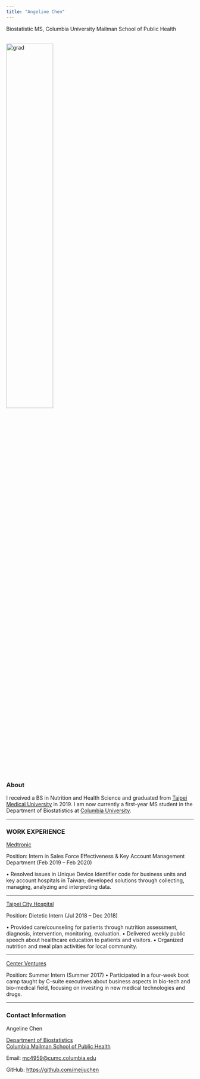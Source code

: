 ```yaml
---
title: "Angeline Chen"
---
```


Biostatistic MS, Columbia University Mailman School of Public Health

<br><img src="image/grad.jpg" alt="grad" style="width:50%; border:0px solid"><br>


### About 

I received a BS in Nutrition and Health Science and graduated from [Taipei Medical University](http://eng.tmu.edu.tw/) in 2019. I am now currently a first-year MS student in the Department of Biostatistics at [Columbia University](https://www.columbia.edu/).

-----

### WORK EXPERIENCE
	      										 
[Medtronic](https://www.medtronic.com/us-en/index.html)

Position: Intern in Sales Force Effectiveness & Key Account Management Department
(Feb 2019 – Feb 2020)

•	Resolved issues in Unique Device Identifier code for business units and key account hospitals in Taiwan; developed solutions through collecting, managing, analyzing and interpreting data.

---

[Taipei City Hospital](https://english.tch.gov.taipei/)

Position: Dietetic Intern
(Jul 2018 – Dec 2018)

•	Provided care/counseling for patients through nutrition assessment, diagnosis, intervention, monitoring, evaluation.
•	Delivered weekly public speech about healthcare education to patients and visitors.
•	Organized nutrition and meal plan activities for local community.

---

[Center Ventures](https://www.centerventures.com.tw/en)

Position: Summer Intern	
(Summer 2017)
•	Participated in a four-week boot camp taught by C-suite executives about business aspects in bio-tech and bio-medical field, focusing on investing in new medical technologies and drugs.


-----

### Contact Information

Angeline Chen

[Department of Biostatistics](https://www.publichealth.columbia.edu/academics/departments/biostatistics)  
[Columbia Mailman School of Public Health](http://www.mailman.columbia.edu/)  

Email: [mc4959@cumc.columbia.edu](mailto:mc4959@cumc.columbia.edu)

GitHub: [https://github.com/meijuchen](https://github.com/meijuchen)
